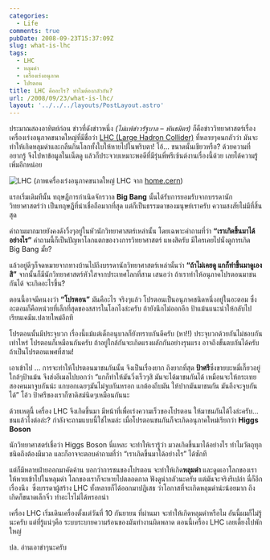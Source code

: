 ```yaml
---
categories:
  - Life
comments: true
pubDate: 2008-09-23T15:37:09Z
slug: what-is-lhc
tags:
  - LHC
  - หลุมดำ
  - เครื่องเร่งอนุภาค
  - โปรตอน
title: LHC คืออะไร? ทำไมต้องกลัวกัน?
url: /2008/09/23/what-is-lhc/
layout: '../../../layouts/PostLayout.astro'
---
```


ประมาณสองอาทิตย์ก่อน ข่าวที่ดังข่าวหนึ่ง _(ไม่แพ้ข่าวรัฐบาล – พันธมิตร)_ ก็คือข่าววิทยาศาสตร์เรื่องเครื่องเร่งอนุภาคขนาดใหญ่ที่มีชื่อว่า [LHC (Large Hadron Collider)](https://jusci.net/node/753) ที่หลายๆคนกลัวว่า มันจะทำให้เกิดหลุมดำและกลืนกินโลกทั้งใบให้หายไปในพริบตา! โอ้… ขนาดนั้นเชียวหรือ? ด้วยความที่อยากรู้ จึงไปหาข้อมูลในเน็ตดู แล้วก็ประจวบเหมาะพอดีที่มีรุ่นพี่พรีเซ้นต์งานเรื่องนี้ด้วย เลยได้ความรู้เพิ่มอีกหน่อย

![LHC](images/lhcupdate.jpg)
(ภาพเครื่องเร่งอนุภาคขนาดใหญ่ LHC จาก [home.cern](https://home.cern/news/news/accelerators/cerns-large-hadron-collider-gears-run-2))

แรกเริ่มเดิมทีนั้น ทฤษฎีการกำเนิดจักรวาล **Big Bang** นั้นได้รับการยอมรับจากบรรดานักวิทยาศาสตร์ว่า เป็นทฤษฎีที่น่าเชื่อถือมากที่สุด แต่ก็เป็นธรรมดาของมนุษย์เราครับ ความสงสัยไม่มีที่สิ้นสุด

คำถามมากมายยังคงดังวิ้งๆอยู่ในหัวนักวิทยาศาสตร์เหล่านั้น โดยเฉพาะคำถามที่ว่า **“เราเกิดขึ้นมาได้อย่างไร”** คำถามนี้ก็เป็นปัญหาโลกแตกของวงการวิทยาศาสตร์ แหงสิครับ มีใครเคยไปนั่งดูการเกิด Big Bang มั้ย?

แล้วอยู่ดีๆก็จดหมายจากทางบ้านไปถึงบรรดานักวิทยาศาสตร์เหล่านั้นว่า **“ถ้าไม่เคยดู แกก็ทำขึ้นมาดูเองสิ”** จากนั้นก็มีนักวิทยาศาสตร์หัวใสจากประเทศโลกที่สาม เสนอว่า ถ้าเราทำให้อนุภาคโปรตอนมาชนกันได้ จะเกิดอะไรขึ้น?

ตอนนี้อาจมีคนงงว่า **“โปรตอน”** มันคือะไร จริงๆแล้ว โปรตอนเป็นอนุภาคชนิดหนึ่งอยู่ในอะตอม ซึ่งอะตอมก็คือหน่วยที่เล็กที่สุดของสสารในโลกไงล่ะครับ ถ้ายังนึกไม่ออกอีก ป้าแม้นแนะนำให้กลับไปเรียนเคมีม.ปลายใหม่อีกที

โปรตอนนั้นมีประจุบวก เรื่องนี้แม้แต่เด็กอนุบาลก็ยังทราบกันดีครับ (หา!!) ประจุบวกด้วยกันไม่ชอบกันเท่าไหร่ โปรตอนก็เหมือนกันครับ ถ้าอยู่ใกล้กันจะเกิดแรงผลักกันอย่างรุนแรง อาจถึงขั้นตบกันได้ครับ ถ้าเป็นโปรตอนเพศที่สาม!

เอาเข้าไป … การจะทำให้โปรตอนมาชนกันนั้น จึงเป็นเรื่องยาก ถึงยากที่สุด **ป้าศรี**ซึ่งขายบะหมี่เกี๊ยวอยู่ใกล้ๆป้าแม้น จึงส่งอีเมลไปบอกว่า “แกก็ทำให้มันวิ่งเร็วๆสิ มันจะได้มาชนกันได้ เหมือนจะให้กระเทยสองคนมาจูบกันน่ะ แกบอกเฉยๆมันไม่จูบกันหรอก แกต้องถีบมัน ให้ปากมันมาชนกัน มันถึงจะจูบกันได้” โอ้ว ป้าศรีของเราก็ซาดิสม์นิดๆเหมือนกันนะ

ด้วยเหตุนี้ เครื่อง LHC จึงเกิดขึ้นมา มีหน้าที่เพื่อเร่งความเร็วของโปรตอน ให้มาชนกันได้ไงล่ะครับ… ชนแล้วไงต่อล่ะ? กำลังจะถามแบบนี้ใช่ไหมล่ะ เมื่อโปรตอนชนกันก็จะเกิดอนุภาคใหม่เรียกว่า **Higgs Boson**

นักวิทยาศาสตร์เชื่อว่า Higgs Boson นี่แหละ จะทำให้เรารู้ว่า มวลเกิดขึ้นมาได้อย่างไร ทำไมวัตถุทุกชนิดถึงต้องมีมวล และก็อาจจะตอบคำถามที่ว่า “เราเกิดขึ้นมาได้อย่างไร” ได้ซักที

แต่ก็มีหลายฝ่ายออกมาคัดค้าน บอกว่าการชนของโปรตอน จะทำให้เกิด**หลุมดำ** และดูดเอาโลกของเราให้หายเข้าไปในหลุมดำ โลกของเราก็จะหายไปตลอดกาล ฟังดูน่ากลัวนะครับ แต่มันจะจริงรึเปล่า นี่ก็อีกเรื่องนึง  ซึ่งบรรดาผู้สร้าง LHC ทั้งหลายก็ได้ออกมาปฏิเสธ ว่าโอกาสที่จะเกิดหลุมดำน่ะน้อยมาก ถึงเกิดก็ขนาดเล็กจิ๋ว ทำอะไรไม่ได้หรอกน่า

เครื่อง LHC เริ่มเดินเครื่องตั้งแต่วันที่ 10 กันยายน ที่ผ่านมา จะทำให้เกิดหลุมดำหรือไม อันนี้ผมก็ไม่รู้นะครับ แต่ที่รู้แน่ๆคือ ระบบระบายความร้อนของมันทำงานผิดพลาด ตอนนี้เครื่อง LHC เลยเดี้ยงไปพักใหญ่

ปล. อ่านเอาขำๆนะครับ

